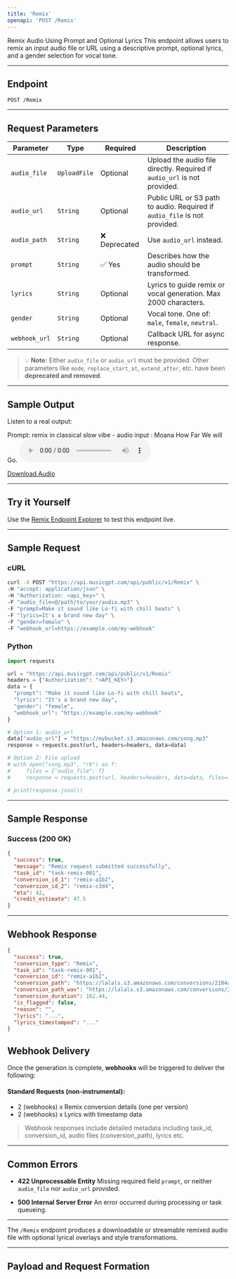 ```yaml
---
title: 'Remix'
openapi: 'POST /Remix'
---
```


Remix Audio Using Prompt and Optional Lyrics
This endpoint allows users to remix an input audio file or URL using a descriptive prompt, optional lyrics, and a gender selection for vocal tone.

---

## Endpoint

```http
POST /Remix
```

---

## Request Parameters

| Parameter     | Type         | Required     | Description                                                               |
| ------------- | ------------ | ------------ | ------------------------------------------------------------------------- |
| `audio_file`  | `UploadFile` | Optional     | Upload the audio file directly. Required if `audio_url` is not provided.  |
| `audio_url`   | `String`     | Optional     | Public URL or S3 path to audio. Required if `audio_file` is not provided. |
| `audio_path`  | `String`     | ❌ Deprecated | Use `audio_url` instead.                                                  |
| `prompt`      | `String`     | ✅ Yes        | Describes how the audio should be transformed.                            |
| `lyrics`      | `String`     | Optional     | Lyrics to guide remix or vocal generation. Max 2000 characters.           |
| `gender`      | `String`     | Optional     | Vocal tone. One of: `male`, `female`, `neutral`.                          |
| `webhook_url` | `String`     | Optional     | Callback URL for async response.                                          |

> 💡 **Note:** Either `audio_file` or `audio_url` must be provided.
> Other parameters like `mode`, `replace_start_at`, `extend_after`, etc. have been **deprecated and removed**.

---

## Sample Output

Listen to a real output:

Prompt: remix in classical slow vibe - audio input : Moana How Far We will Go.
<audio controls="1" controlslist="nodownload nofullscreen noremoteplayback" src="https://lalals.s3.amazonaws.com/conversions/2104a105-2572-4412-b6fb-f67b0382582a.mp3">Your browser does not support the audio playback.</audio>

<a href="https://lalals.s3.amazonaws.com/conversions/2104a105-2572-4412-b6fb-f67b0382582a.wav" target="_blank">Download Audio</a>

---

## Try it Yourself

Use the [Remix Endpoint Explorer](/api-documentation/endpoint/remix) to test this endpoint live.

---

## Sample Request

### cURL

```bash
curl -X POST "https://api.musicgpt.com/api/public/v1/Remix" \
-H "accept: application/json" \
-H "Authorization: <api_key>" \
-F "audio_file=@/path/to/your/audio.mp3" \
-F "prompt=Make it sound like Lo-fi with chill beats" \
-F "lyrics=It's a brand new day" \
-F "gender=female" \
-F "webhook_url=https://example.com/my-webhook"
```

### Python

```python
import requests

url = "https://api.musicgpt.com/api/public/v1/Remix"
headers = {"Authorization": "<API_KEY>"}
data = {
  "prompt": "Make it sound like Lo-fi with chill beats",
  "lyrics": "It's a brand new day",
  "gender": "female",
  "webhook_url": "https://example.com/my-webhook"
}

# Option 1: audio_url
data["audio_url"] = "https://mybucket.s3.amazonaws.com/song.mp3"
response = requests.post(url, headers=headers, data=data)

# Option 2: File upload
# with open("song.mp3", "rb") as f:
#     files = {"audio_file": f}
#     response = requests.post(url, headers=headers, data=data, files=files)

# print(response.json())
```

---

## Sample Response

### Success (200 OK)

```json
{
  "success": true,
  "message": "Remix request submitted successfully",
  "task_id": "task-remix-001",
  "conversion_id_1": "remix-a1b2",
  "conversion_id_2": "remix-c3d4",
  "eta": 42,
  "credit_estimate": 47.5
}
```

---

## Webhook Response

```json
{
  "success": true,
  "conversion_type": "Remix",
  "task_id": "task-remix-001",
  "conversion_id": "remix-a1b2",
  "conversion_path": "https://lalals.s3.amazonaws.com/conversions/2104a105-2572-4412-b6fb-f67b0382582a.mp3",
  "conversion_path_wav": "https://lalals.s3.amazonaws.com/conversions/2104a105-2572-4412-b6fb-f67b0382582a.wav",
  "conversion_duration": 162.44,
  "is_flagged": false,
  "reason": "",
  "lyrics": "...",
  "lyrics_timestamped": "..."
}
```

## Webhook Delivery

Once the generation is complete, **webhooks** will be triggered to deliver the following:

#### Standard Requests (non-instrumental):
* 2 (webhooks) x Remix conversion details (one per version)
* 2 (webhooks) x Lyrics with timestamp data
> Webhook responses include detailed metadata including task_id, conversion_id, audio files (conversion_path), lyrics etc.

---

## Common Errors

* **422 Unprocessable Entity**
  Missing required field `prompt`, or neither `audio_file` nor `audio_url` provided.

* **500 Internal Server Error**
  An error occurred during processing or task queueing.

---

The `/Remix` endpoint produces a downloadable or streamable remixed audio file with optional lyrical overlays and style transformations.

---

## Payload and Request Formation
